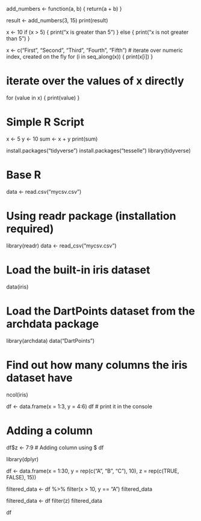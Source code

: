 

add_numbers <- function(a, b) {
  return(a + b)
}

result <- add_numbers(3, 15)
print(result)

x <- 10
if (x > 5) {
  print("x is greater than 5")
} else {
  print("x is not greater than 5")
}

x <- c("First", "Second", "Third", "Fourth", "Fifth")
# iterate over numeric index, created on the fly
for (i in seq_along(x)) {
  print(x[i])
}

# iterate over the values of x directly
for (value in x) {
  print(value)
}

# Simple R Script
x <- 5
y <- 10
sum <- x + y
print(sum)

install.packages("tidyverse")
install.packages("tesselle")
library(tidyverse)

# Base R
data <- read.csv("mycsv.csv")

# Using readr package (installation required)
library(readr)
data <- read_csv("mycsv.csv")

# Load the built-in iris dataset
data(iris)

# Load the DartPoints dataset from the archdata package
library(archdata)
data("DartPoints")


# Find out how many columns the iris dataset have 
ncol(iris)

df <- data.frame(x = 1:3, y = 4:6)
df # print it in the console

# Adding a column
df$z <- 7:9  # Adding column using $
df

library(dplyr)

df <- data.frame(x = 1:30, y = rep(c("A", "B", "C"), 10), z = rep(c(TRUE, FALSE), 15))

filtered_data <- df %>% filter(x > 10, y == "A")
filtered_data

filtered_data <- df filter(z)
filtered_data

df
